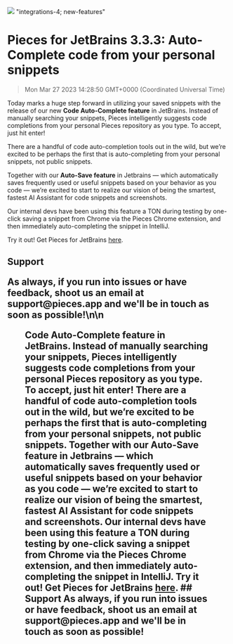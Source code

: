 ![](https://uploads-ssl.webflow.com/6143afec68f555387049efb3/630d7294cca57f01bb606e56_ezgif_com-gif-maker22_cfe8e9eab2c36a95b7382e30feb52731_2000.png)
"integrations-4; new-features"
# Pieces for JetBrains 3.3.3: Auto-Complete code from your personal snippets
> Mon Mar 27 2023 14:28:50 GMT+0000 (Coordinated Universal Time)
<p>Today marks a huge step forward in utilizing your saved snippets with the release of our new <strong>Code Auto-Complete feature</strong> in JetBrains. Instead of manually searching your snippets, Pieces intelligently suggests code completions from your personal Pieces repository as you type. To accept, just hit enter!<p.new.line><p>There are a handful of code auto-completion tools out in the wild, but we’re excited to be perhaps the first that is auto-completing from your personal snippets, not public snippets.<p.new.line><p>Together with our <strong>Auto-Save feature</strong> in Jetbrains — which automatically saves frequently used or useful snippets based on your behavior as you code — we’re excited to start to realize our vision of being the smartest, fastest AI Assistant for code snippets and screenshots.<p.new.line><p>Our internal devs have been using this feature a TON during testing by one-click saving a snippet from Chrome via the Pieces Chrome extension, and then immediately auto-completing the snippet in IntelliJ.<p.new.line><p>Try it out! Get Pieces for JetBrains <a href="https://plugins.jetbrains.com/plugin/17328-pieces" target="_blank" rel="noopener noreferrer">here</a>.<p.new.line><h2 id="7a6mt">Support<h2.new.line><p>As always, if you run into issues or have feedback, shoot us an email at support@pieces.app and we&#x27;ll be in touch as soon as possible!<p.new.line>\n\n    <figure data-rt-type="video" data
Today marks a huge step forward in utilizing your saved snippets with the release of our new <strong>Code Auto-Complete feature</strong> in JetBrains. Instead of manually searching your snippets, Pieces intelligently suggests code completions from your personal Pieces repository as you type. To accept, just hit enter!
There are a handful of code auto-completion tools out in the wild, but we’re excited to be perhaps the first that is auto-completing from your personal snippets, not public snippets.
Together with our <strong>Auto-Save feature</strong> in Jetbrains — which automatically saves frequently used or useful snippets based on your behavior as you code — we’re excited to start to realize our vision of being the smartest, fastest AI Assistant for code snippets and screenshots.
Our internal devs have been using this feature a TON during testing by one-click saving a snippet from Chrome via the Pieces Chrome extension, and then immediately auto-completing the snippet in IntelliJ.
Try it out! Get Pieces for JetBrains <a href="https://plugins.jetbrains.com/plugin/17328-pieces" target="_blank" rel="noopener noreferrer">here</a>.
## Support
As always, if you run into issues or have feedback, shoot us an email at support@pieces.app and we&#x27;ll be in touch as soon as possible!
